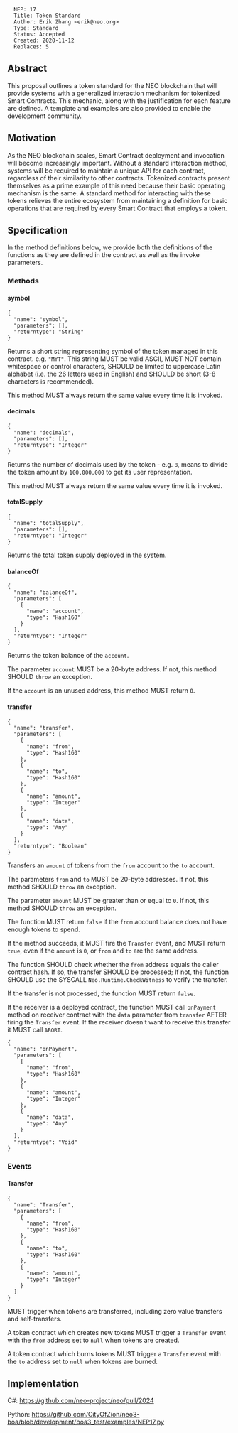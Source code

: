 <pre>
  NEP: 17
  Title: Token Standard
  Author: Erik Zhang <erik@neo.org>
  Type: Standard
  Status: Accepted
  Created: 2020-11-12
  Replaces: 5
</pre>

==Abstract==

This proposal outlines a token standard for the NEO blockchain that will provide systems with a generalized interaction mechanism for tokenized Smart Contracts.  This mechanic, along with the justification for each feature are defined.  A template and examples are also provided to enable the development community.

==Motivation==

As the NEO blockchain scales, Smart Contract deployment and invocation will become increasingly important.  Without a standard interaction method, systems will be required to maintain a unique API for each contract, regardless of their similarity to other contracts.  Tokenized contracts present themselves as a prime example of this need because their basic operating mechanism is the same.  A standard method for interacting with these tokens relieves the entire ecosystem from maintaining a definition for basic operations that are required by every Smart Contract that employs a token.

==Specification==

In the method definitions below, we provide both the definitions of the functions as they are defined in the contract as well as the invoke parameters.

===Methods===

====symbol====

<pre>
{
  "name": "symbol",
  "parameters": [],
  "returntype": "String"
}
</pre>

Returns a short string representing symbol of the token managed in this contract. e.g. <code>"MYT"</code>. This string MUST be valid ASCII, MUST NOT contain whitespace or control characters, SHOULD be limited to uppercase Latin alphabet (i.e. the 26 letters used in English) and SHOULD be short (3-8 characters is recommended).

This method MUST always return the same value every time it is invoked.

====decimals====

<pre>
{
  "name": "decimals",
  "parameters": [],
  "returntype": "Integer"
}
</pre>

Returns the number of decimals used by the token - e.g. <code>8</code>, means to divide the token amount by <code>100,000,000</code> to get its user representation.

This method MUST always return the same value every time it is invoked.

====totalSupply====

<pre>
{
  "name": "totalSupply",
  "parameters": [],
  "returntype": "Integer"
}
</pre>

Returns the total token supply deployed in the system.

====balanceOf====

<pre>
{
  "name": "balanceOf",
  "parameters": [
    {
      "name": "account",
      "type": "Hash160"
    }
  ],
  "returntype": "Integer"
}
</pre>

Returns the token balance of the <code>account</code>.

The parameter <code>account</code> MUST be a 20-byte address. If not, this method SHOULD <code>throw</code> an exception.

If the <code>account</code> is an unused address, this method MUST return <code>0</code>.

====transfer====

<pre>
{
  "name": "transfer",
  "parameters": [
    {
      "name": "from",
      "type": "Hash160"
    },
    {
      "name": "to",
      "type": "Hash160"
    },
    {
      "name": "amount",
      "type": "Integer"
    },
    {
      "name": "data",
      "type": "Any"
    }
  ],
  "returntype": "Boolean"
}
</pre>

Transfers an <code>amount</code> of tokens from the <code>from</code> account to the <code>to</code> account.

The parameters <code>from</code> and <code>to</code> MUST be 20-byte addresses. If not, this method SHOULD <code>throw</code> an exception.

The parameter <code>amount</code> MUST be greater than or equal to <code>0</code>. If not, this method SHOULD <code>throw</code> an exception.

The function MUST return <code>false</code> if the <code>from</code> account balance does not have enough tokens to spend.

If the method succeeds, it MUST fire the <code>Transfer</code> event, and MUST return <code>true</code>, even if the <code>amount</code> is <code>0</code>, or <code>from</code> and <code>to</code> are the same address.

The function SHOULD check whether the <code>from</code> address equals the caller contract hash. If so, the transfer SHOULD be processed; If not, the function SHOULD use the SYSCALL <code>Neo.Runtime.CheckWitness</code> to verify the transfer.

If the transfer is not processed, the function MUST return <code>false</code>.

If the receiver is a deployed contract, the function MUST call <code>onPayment</code> method on receiver contract with the <code>data</code> parameter from <code>transfer</code> AFTER firing the <code>Transfer</code> event. If the receiver doesn't want to receive this transfer it MUST call <code>ABORT</code>.

<pre>
{
  "name": "onPayment",
  "parameters": [
    {
      "name": "from",
      "type": "Hash160"
    },
    {
      "name": "amount",
      "type": "Integer"
    },
    {
      "name": "data",
      "type": "Any"
    }
  ],
  "returntype": "Void"
}
</pre>

===Events===

====Transfer====

<pre>
{
  "name": "Transfer",
  "parameters": [
    {
      "name": "from",
      "type": "Hash160"
    },
    {
      "name": "to",
      "type": "Hash160"
    },
    {
      "name": "amount",
      "type": "Integer"
    }
  ]
}
</pre>

MUST trigger when tokens are transferred, including zero value transfers and self-transfers.

A token contract which creates new tokens MUST trigger a <code>Transfer</code> event with the <code>from</code> address set to <code>null</code> when tokens are created.

A token contract which burns tokens MUST trigger a <code>Transfer</code> event with the <code>to</code> address set to <code>null</code> when tokens are burned.

==Implementation==

C#: https://github.com/neo-project/neo/pull/2024

Python: https://github.com/CityOfZion/neo3-boa/blob/development/boa3_test/examples/NEP17.py
